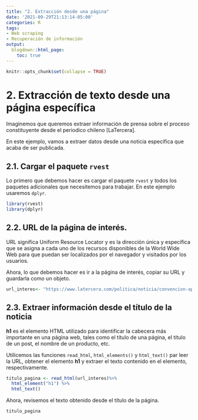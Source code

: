 ```yaml
---
title: "2. Extracción desde una página"
date: '2021-09-29T21:13:14-05:00'
categories: R
tags:
- Web scraping
- Recuperación de información
output:
  blogdown::html_page:
    toc: true
---
```

```r
knitr::opts_chunk$set(collapse = TRUE)
```

# 2. Extracción de texto desde una página específica
Imaginemos que queremos extraer información de prensa sobre el proceso constituyente desde el periodico chileno [LaTercera].

En este ejemplo, vamos a extraer datos desde una noticia específica que acaba de ser publicada.

## 2.1. Cargar el paquete `rvest`

Lo primero que debemos hacer es cargar el paquete `rvest` y todos los paquetes adicionales que necesitemos para trabajar. En este ejemplo usaremos `dplyr`.


```r
library(rvest)
library(dplyr)
```

## 2.2. URL de la página de interés.

URL significa Uniform Resource Locator y es la dirección única y específica que se asigna a cada uno de los recursos disponibles de la World Wide Web para que puedan ser localizados por el navegador y visitados por los usuarios.

Ahora, lo que debemos hacer es ir a la página de interés, copiar su URL y guardarla como un objeto.


```r
url_interes<- "https://www.latercera.com/politica/noticia/convencion-aprueba-que-sea-el-pleno-por-mayoria-simple-el-que-califique-la-renuncia-de-un-convencional-se-descarta-participacion-del-tc/7KTM6K5JZFC4HOUYQOOUGSU5YQ/"

```

## 2.3. Extraer información desde el título de la noticia

**h1** es el elemento HTML utilizado para identificar la cabecera más importante en una página web, tales como el título de una página, el título de un post, el nombre de un producto, etc. 

Utilicemos las funciones `read_html`, `html_elements()` y `html_text()` par leer la URL, obtener el elemento **h1** y extraer el texto contenido en el elemento, respectivamente.

```r
titulo_pagina <- read_html(url_interes)%>% 
  html_element("h1") %>% 
  html_text()
```

Ahora, revisemos el texto obtenido desde el título de la página.


```r
titulo_pagina
```
